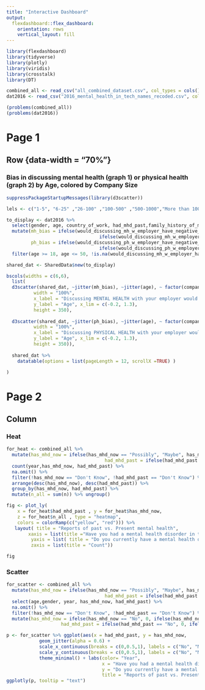 ```yaml
---
title: "Interactive Dashboard"
output: 
  flexdashboard::flex_dashboard:
    orientation: rows
    vertical_layout: fill
---
```


```r

library(flexdashboard)
library(tidyverse)
library(plotly)
library(viridis)
library(crosstalk)
library(DT)

combined_all <- read_csv("all_combined_dataset.csv", col_types = cols())
dat2016 <- read_csv("2016_mental_health_in_tech_names_recoded.csv", col_types = cols())

(problems(combined_all))
(problems(dat2016))

```

Page 1
==================================================

Row {data-width = "70%"}
-----------------------------------------------------------------------

### Bias in discussing mental health (graph 1) or physical health (graph 2) by Age, colored by Company Size

```r
suppressPackageStartupMessages(library(d3scatter))

lels <- c("1-5", "6-25" ,"26-100" ,"100-500" ,"500-1000","More than 1000")

to_display <- dat2016 %>% 
  select(gender, age, country_of_work, had_mhd_past,family_history_of_mhd, employer_has_discussed_mh_formally, would_discussing_mh_w_employer_have_negative_effects, would_discussing_ph_w_employer_have_negative_effects, company_size) %>%
  mutate(mh_bias = ifelse(would_discussing_mh_w_employer_have_negative_effects == "No", 0,
                                  ifelse(would_discussing_mh_w_employer_have_negative_effects == "Maybe", 0.5, 1)),
         ph_bias = ifelse(would_discussing_ph_w_employer_have_negative_effects == "No", 0,
                                  ifelse(would_discussing_ph_w_employer_have_negative_effects == "Maybe", 0.5, 1))) %>%
  filter(age >= 18, age <= 50, !is.na(would_discussing_mh_w_employer_have_negative_effects), !is.na(company_size), !is.na(would_discussing_ph_w_employer_have_negative_effects)) 

shared_dat <- SharedData$new(to_display)

bscols(widths = c(6,6),
  list(
  d3scatter(shared_dat, ~jitter(mh_bias), ~jitter(age), ~ factor(company_size, levels = lels),  
          width = "100%",
          x_label = "Discussing MENTAL HEALTH with your employer would have negative consequences", 
          y_label = "Age", x_lim = c(-0.2, 1.3),
          height = 350),
  
  d3scatter(shared_dat, ~jitter(ph_bias), ~jitter(age), ~ factor(company_size, levels = lels),  
          width = "100%",
          x_label = "Discussing PHYSICAL HEALTH with your employer would negative consequenses", 
          y_label = "Age", x_lim = c(-0.2, 1.3),
          height = 350)),
  
  shared_dat %>% 
    datatable(options = list(pageLength = 12, scrollX =TRUE) )

)

```


Page 2 {data-orientation=columns}
===================================== 

Column {.tabset}
-----------------------------------------------------------------------
### Heat

```r
for_heat <- combined_all %>% 
  mutate(has_mhd_now = ifelse(has_mhd_now == "Possibly", "Maybe", has_mhd_now),
                                    had_mhd_past = ifelse(had_mhd_past == "Possibly", "Maybe",had_mhd_past)) %>% 
  count(year,has_mhd_now, had_mhd_past) %>% 
  na.omit() %>% 
  filter(!has_mhd_now == "Don't Know", !had_mhd_past == "Don't Know") %>%
  arrange(desc(has_mhd_now), desc(had_mhd_past)) %>%
  group_by(has_mhd_now, had_mhd_past) %>% 
  mutate(n_all = sum(n)) %>% ungroup()

fig <- plot_ly(
    x = for_heat$had_mhd_past , y = for_heat$has_mhd_now,
    z = for_heat$n_all , type = "heatmap",
    colors = colorRamp(c("yellow", "red"))) %>% 
   layout( title = "Reports of past vs. Present mental health",
        xaxis = list(title ="Have you had a mental health disorder in the past?"),
         yaxis = list( title = "Do you currently have a mental health disorder?"),
         zaxis = list(title = "Count"))

fig

```

### Scatter

```r

for_scatter <- combined_all %>% 
  mutate(has_mhd_now = ifelse(has_mhd_now == "Possibly", "Maybe", has_mhd_now),
                                    had_mhd_past = ifelse(had_mhd_past == "Possibly","Maybe",had_mhd_past)) %>% 
  select(age,gender, year, has_mhd_now, had_mhd_past) %>% 
  na.omit() %>% 
  filter(!has_mhd_now == "Don't Know", !had_mhd_past == "Don't Know") %>%
  mutate(has_mhd_now = ifelse(has_mhd_now == "No", 0, ifelse(has_mhd_now == "Yes", 1, 0.5)),
                    had_mhd_past = ifelse(had_mhd_past == "No", 0, ifelse(had_mhd_past == "Yes", 1, 0.5))) 

p <- for_scatter %>% ggplot(aes(x = had_mhd_past, y = has_mhd_now,                                         color = factor(year, levels = c("2016", "2018")), text = paste("Gender: ", gender, " Age:", age))) + 
            geom_jitter(alpha = 0.6) +
            scale_x_continuous(breaks = c(0,0.5,1), labels = c("No", "Maybe", "Yes"))+
            scale_y_continuous(breaks = c(0,0.5,1), labels = c("No", "Maybe", "Yes"))+
            theme_minimal() + labs(color= "Year",
                                   x = "Have you had a mental health disorder in the past?", 
                                   y = "Do you currently have a mental health disorder?",
                                   title = "Reports of past vs. Present mental health")
ggplotly(p, tooltip = "text")


```


